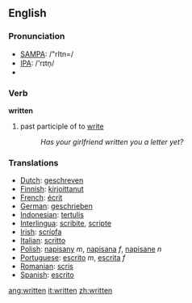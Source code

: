 ==English==

{{rank|can't|ready|ought|443|written|arms|across|answer}}

=== Pronunciation ===
*[[w:SAMPA|SAMPA]]: /"rItn=/
*[[w:IPA|IPA]]: /'rɪtn&#809;/
*{{audio|en-us-written.ogg|Audio (US)}}

=== Verb ===

'''written'''

# past participle of to [[write]]
#:''Has your girlfriend written you a letter yet?'' 

=== Translations ===
*[[Dutch]]: [[geschreven]]
*[[Finnish]]: [[kirjoittanut]]
*[[French]]: [[écrit]]
*[[German]]: [[geschrieben]]
*[[Indonesian]]: [[tulis|tertulis]]
*[[Interlingua]]: [[scribite]], [[scripte]]
*[[Irish]]: [[scríofa]]
*[[Italian]]: [[scritto]]
*[[Polish]]: [[napisany]] ''m'', [[napisana]] ''f'', [[napisane]] ''n''
*[[Portuguese]]: [[escrito]] ''m'', [[escrita]] ''f''
*[[Romanian]]: [[scris]]
*[[Spanish]]: [[escrito]]

[[ang:written]]
[[it:written]]
[[zh:written]]